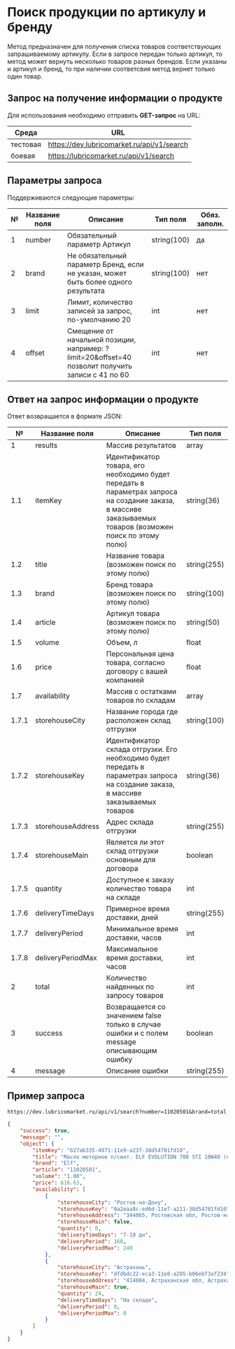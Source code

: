 # Поиск продукции по артикулу и бренду

Метод предназначен для получения списка товаров соответствующих запрашиваемому артикулу. 
Если в запросе передан только артикул, то метод может вернуть несколько товаров разных брендов. 
Если указаны и артикул и бренд, то при наличии соответсвия метод вернет только один товар.


## Запрос на получение информации о продукте
Для использования необходимо отправить <b>GET-запрос</b> на URL:

| Среда | URL |
|---|---|
| тестовая | https://dev.lubricomarket.ru/api/v1/search | 
| боевая | https://lubricomarket.ru/api/v1/search |


## Параметры запроса
Поддерживаются следующие параметры:

| № | Название поля | Описание | Тип поля | Обяз. заполн. |
|---|---|---|---|---|
| 1 | number | Обязательный параметр Артикул | string(100) | да |
| 2 | brand | Не обязательный параметр Бренд, если не указан, может быть более одного результата | string(100) | нет |
| 3 | limit | Лимит, количество записей за запрос, по-умолчанию 20 | int | нет |
| 4 | offset | Смещение от начальной позиции, например: ?limit=20&offset=40 позволит получить записи с 41 по 60 | int | нет |


## Ответ на запрос информации о продукте
Ответ возвращается в формате JSON:

| № | Название поля | Описание | Тип поля |
|---|---|---|---|
| 1 | results | Массив результатов | array |
| 1.1 | itemKey | Идентификатор товара, его необходимо будет передать в параметрах запроса на создание заказа, в массиве заказываемых товаров (возможен поиск по этому полю) | string(36) |
| 1.2 | title | Название товара (возможен поиск по этому полю) | string(255) |
| 1.3 | brand | Бренд товара (возможен поиск по этому полю) | string(100) |
| 1.4 | article | Артикул товара (возможен поиск по этому полю) | string(50) |
| 1.5 | volume | Объем, л | float |
| 1.6 | price | Персональная цена товара, согласно договору с вашей компанией | float |
| 1.7 | availability | Массив с остатками товаров по складам | array |
| 1.7.1 | storehouseCity | Название города где расположен склад отгрузки | string(100) |
| 1.7.2 | storehouseKey | Идентификатор склада отгрузки. Его необходимо будет передать в параметрах запроса на создание заказа, в массиве заказываемых товаров | string(36) |
| 1.7.3 | storehouseAddress | Адрес склада отгрузки | string(255) |
| 1.7.4 | storehouseMain | Является ли этот склад отгрузки основным для договора | boolean |
| 1.7.5 | quantity | Доступное к заказу количество товара на складе | int |
| 1.7.6 | deliveryTimeDays | Примерное время доставки, дней  | string(255) |
| 1.7.7 | deliveryPeriod | Минимальное время доставки, часов  | int |
| 1.7.8 | deliveryPeriodMax | Максимальное время доставки, часов | int |
| 2 | total | Количество найденных по запросу товаров | int |
| 3 | success | Возвращается со значением false только в случае ошибки и с полем message описывающим ошибку | boolean |
| 4 | message | Описание ошибки | string(255) |

## Пример запроса

```
https://dev.lubricomarket.ru/api/v1/search?number=11020501&brand=total
```


```json
{
    "success": true,
    "message": "",
    "object": {
        "itemKey": "b27ab335-4971-11e9-a23f-38d54701fd10",
        "title": "Масло моторное п/синт. ELF EVOLUTION 700 STI 10W40 (e1L)",
        "brand": "Elf",
        "article": "11020501",
        "volume": "1.00",
        "price": 616.63,
        "availability": [
            {
                "storehouseCity": "Ростов-на-Дону",
                "storehouseKey": "0a2eaa8c-ed6d-11e7-a211-38d54701fd10",
                "storehouseAddress": "344065, Ростовская обл, Ростов-на-Дону г, Троллейбусная ул, дом № 4",
                "storehouseMain": false,
                "quantity": 0,
                "deliveryTimeDays": "7-10 дн",
                "deliveryPeriod": 168,
                "deliveryPeriodMax": 240
            },
            {
                "storehouseCity": "Астрахань",
                "storehouseKey": "dfdbdc22-eca3-11e8-a205-b06ebf3af234",
                "storehouseAddress": "414004, Астраханская обл, Астрахань г, Зеленгинская 3-я ул, дом № 56б",
                "storehouseMain": true,
                "quantity": 24,
                "deliveryTimeDays": "На складе",
                "deliveryPeriod": 0,
                "deliveryPeriodMax": 0
            }
        ]
    }
}
```
